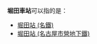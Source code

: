 {{NoteTA
|T=zh-hans:堀田站;zh-hk:堀田站;zh-tw:堀田車站;
|1=zh-hans:堀田站;zh-hk:堀田站;zh-tw:堀田車站;
}}
'''堀田車站'''可以指的是：

* [[堀田站_(名鐵)|堀田站 (名鐵)]]
* [[堀田站_(名古屋市營地下鐵)|堀田站 (名古屋市營地下鐵)]]

{{disambig|Cat=四字車站名消歧義}}